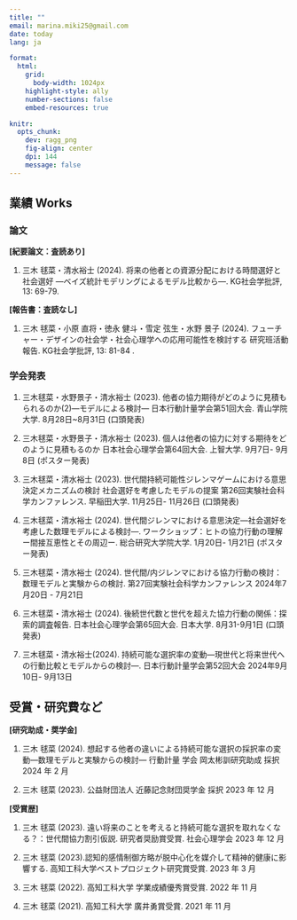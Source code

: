 ---
title: ""
email: marina.miki25@gmail.com
date: today
lang: ja

format: 
  html: 
    grid: 
      body-width: 1024px
    highlight-style: ally
    number-sections: false
    embed-resources: true

knitr: 
  opts_chunk: 
    dev: ragg_png
    fig-align: center
    dpi: 144
    message: false
---

## 業績 Works

### 論文

<strong>\[紀要論文：査読あり\]</strong>

1.  三木 毬菜・清水裕士 (2024). 将来の他者との資源分配における時間選好と社会選好 ―ベイズ統計モデリングによるモデル比較から―. KG社会学批評, 13: 69-79.

<strong>\[報告書：査読なし\]</strong>

1.  三木 毬菜・小原 直将・徳永 健斗・雪定 弦生・水野 景子 (2024). フューチャー・デザインの社会学・社会心理学への応用可能性を検討する 研究班活動報告. KG社会学批評, 13: 81-84 .

### 学会発表

1.  三木毬菜・水野景子・清水裕士 (2023). 他者の協力期待がどのように見積もられるのか(2)―モデルによる検討― 日本行動計量学会第51回大会. 青山学院大学. 8月28日\~8月31日 (口頭発表)

2.  三木毬菜・水野景子・清水裕士 (2023). 個人は他者の協力に対する期待をどのように見積もるのか 日本社会心理学会第64回大会. 上智大学. 9月7日- 9月8日 (ポスター発表)

3.  三木毬菜・清水裕士 (2023). 世代間持続可能性ジレンマゲームにおける意思決定メカニズムの検討 社会選好を考慮したモデルの提案 第26回実験社会科学カンファレンス. 早稲田大学. 11月25日- 11月26日 (口頭発表)

4.  三木毬菜・清水裕士 (2024). 世代間ジレンマにおける意思決定―社会選好を考慮した数理モデルによる検討―. ワークショップ：ヒトの協力行動の理解ー間接互恵性とその周辺ー. 総合研究大学院大学. 1月20日- 1月21日 (ポスター発表)

5.  三木毬菜・清水裕士 (2024). 世代間/内ジレンマにおける協力行動の検討：数理モデルと実験からの検討. 第27回実験社会科学カンファレンス 2024年7月20日 - 7月21日

6.  三木毬菜・清水裕士 (2024). 後続世代数と世代を超えた協力行動の関係：探索的調査報告. 日本社会心理学会第65回大会. 日本大学. 8月31-9月1日 (口頭発表)

7.  三木毬菜・清水裕士(2024). 持続可能な選択率の変動―現世代と将来世代への行動比較とモデルからの検討―. 日本行動計量学会第52回大会 2024年9月10日- 9月13日

## 受賞・研究費など

<strong>\[研究助成・奨学金\]</strong>

1.  三木 毬菜 (2024). 想起する他者の違いによる持続可能な選択の採択率の変動―数理モデルと実験からの検討― 行動計量 学会 岡太彬訓研究助成 採択 2024 年 2 月

2.  三木 毬菜 (2023). 公益財団法人 近藤記念財団奨学金 採択 2023 年 12 月

<strong>\[受賞歴\]</strong>

1.  三木 毬菜 (2023). 遠い将来のことを考えると持続可能な選択を取れなくなる？：世代間協力割引仮説. 研究者奨励賞受賞. 社会心理学会 2023 年 12 月

2.  三木 毬菜 (2023).認知的感情制御方略が脱中心化を媒介して精神的健康に影響する. 高知工科大学ベストプロジェクト研究賞受賞. 2023 年 3 月

3.  三木 毬菜 (2022). 高知工科大学 学業成績優秀賞受賞. 2022 年 11 月

4.  三木 毬菜 (2021). 高知工科大学 廣井勇賞受賞. 2021 年 11 月
